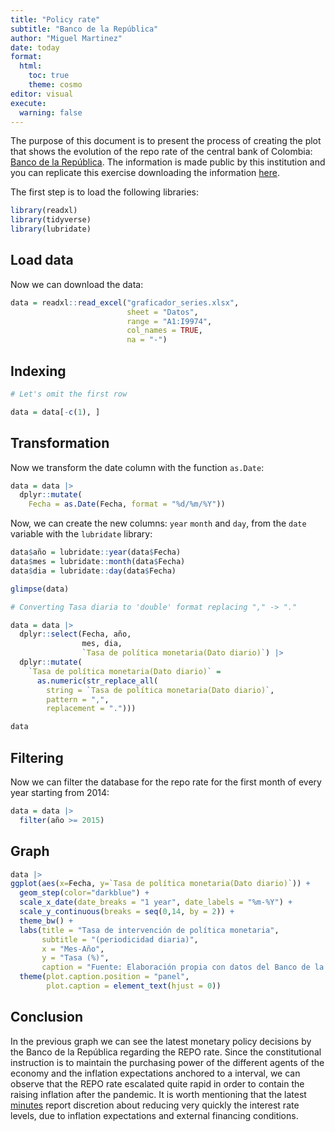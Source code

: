 ```yaml
---
title: "Policy rate"
subtitle: "Banco de la República"
author: "Miguel Martinez"
date: today
format: 
  html:
    toc: true
    theme: cosmo
editor: visual
execute:
  warning: false
---
```


The purpose of this document is to present the process of creating the plot that shows the evolution of the repo rate of the central bank of Colombia: [Banco de la República](https://www.banrep.gov.co/es). The information is made public by this institution and you can replicate this exercise downloading the information [here](https://suameca.banrep.gov.co/buscador-de-series/#/).

The first step is to load the following libraries:

```r

library(readxl)
library(tidyverse)
library(lubridate)
```

## Load data

Now we can download the data:

```r

data = readxl::read_excel("graficador_series.xlsx",
                          sheet = "Datos",
                          range = "A1:I9974",
                          col_names = TRUE,
                          na = "-")

```

## Indexing

```r

# Let's omit the first row

data = data[-c(1), ]

```

## Transformation

Now we transform the date column with the function `as.Date`:

```r

data = data |> 
  dplyr::mutate(
    Fecha = as.Date(Fecha, format = "%d/%m/%Y"))

```

Now, we can create the new columns: `year` `month` and `day`, from the `date` variable with the `lubridate` library:

```r

data$año = lubridate::year(data$Fecha)
data$mes = lubridate::month(data$Fecha)
data$dia = lubridate::day(data$Fecha)

glimpse(data)

```

```r

# Converting Tasa diaria to 'double' format replacing "," -> "."

data = data |>
  dplyr::select(Fecha, año,
                mes, dia,
                `Tasa de política monetaria(Dato diario)`) |> 
  dplyr::mutate(
    `Tasa de política monetaria(Dato diario)` = 
      as.numeric(str_replace_all(
        string = `Tasa de política monetaria(Dato diario)`,
        pattern = ",",
        replacement = ".")))

data
```

## Filtering

Now we can filter the database for the repo rate for the first month of every year starting from 2014:

```r

data = data |> 
  filter(año >= 2015)

```

## Graph

```r

data |> 
ggplot(aes(x=Fecha, y=`Tasa de política monetaria(Dato diario)`)) +
  geom_step(color="darkblue") +
  scale_x_date(date_breaks = "1 year", date_labels = "%m-%Y") +
  scale_y_continuous(breaks = seq(0,14, by = 2)) +
  theme_bw() +
  labs(title = "Tasa de intervención de política monetaria",
       subtitle = "(periodicidad diaria)",
       x = "Mes-Año",
       y = "Tasa (%)",
       caption = "Fuente: Elaboración propia con datos del Banco de la República, TIP") +
  theme(plot.caption.position = "panel",
        plot.caption = element_text(hjust = 0))

```

## Conclusion

In the previous graph we can see the latest monetary policy decisions by the Banco de la República regarding the REPO rate. Since the constitutional instruction is to maintain the purchasing power of the different agents of the economy and the inflation expectations anchored to a interval, we can observe that the REPO rate escalated quite rapid in order to contain the raising inflation after the pandemic. It is worth mentioning that the latest [minutes](https://www.banrep.gov.co/es/noticias/minutas-banrep-abril-2025) report discretion about reducing very quickly the interest rate levels, due to inflation expectations and external financing conditions.
